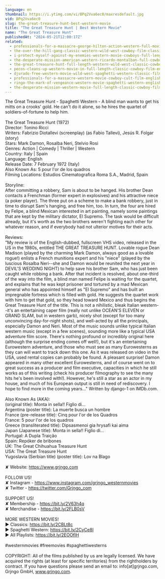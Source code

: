 ```yaml
---
language: en
thumbnail: https://i.ytimg.com/vi/BPq2Vva6ec0/maxresdefault.jpg
vid: BPq2Vva6ec0
slug: the-great-treasure-hunt-best-western-movie
title: "The Great Treasure Hunt | Best Western Movie"
name: "The Great Treasure Hunt"
publishedAt: "2024-05-21T12:00:17Z"
related:
  - professionals-for-a-massacre-george-hilton-action-western-full-movie-for-free-english
  - the-over-the-hill-gang-classic-western-wild-west-cowboy-film-classic-westerns-english
  - i-protect-myself-against-my-enemies-western-movie-cowboys-full-length-wild-west
  - the-desperate-mission-american-western-ricardo-montalban-full-cowboy-movie
  - the-great-treasure-hunt-full-length-western-wild-west-classic-cowboy-movie-full-movies
  - pecos-cleans-up-western-movie-in-full-length-classic-cowboy-film-english-free-movie
  - djurado-free-western-movie-wild-west-spaghetti-western-classic-film-full-action-movie
  - professionals-for-a-massacre-western-movie-cowboy-cult-film-english-free-full-movie
  - ringo-the-mark-of-vengeance-western-movie-spaghetti-western-english-full-length-free-westerns
  - the-desperate-mission-western-movie-full-length-classic-cowboy-film-english-watchfree
---
```


The Great Treasure Hunt - Spaghetti Western - A blind man wants to get his mitts on a crooks' gold. He can't do it alone, so he hires the quartet of soldiers-of-fortune to help him. <br />
<br />
The Great Treasure Hunt (1972)<br />
Director: Tonino Ricci<br />
Writers: Fabrizio Diotallevi (screenplay) (as Fabio Tallevi), Jesús R. Folgar (story)<br />
Stars: Mark Damon, Rosalba Neri, Stelvio Rosi <br />
Genres: Action | Comedy | Thriller | Western <br />
Country: Italy | Spain<br />
Language: English<br />
Release Date: 7 February 1972 (Italy) <br />
Also Known As: 5 pour l'or de los quadros <br />
Filming Locations: Estudios Cinematografica Roma S.A., Madrid, Spain <br />
<br />
Storyline:<br />
After committing a robbery, Sam is about to be hanged. His brother Dean contacts a Frenchman (former expert in explosives) and his attractive niece (a poker player). The three put on a scheme to make a bank robbery, just in time to disrupt Sam's hanging, and free him, too. In turn, the four are hired by Felipe, a blind Mexican interested in art painting, namely some paintings that are kept by the military dictator, El Supremo. The task would be difficult already, but it's worth as the two brothers weren't fighting each other for whatever reason, and if everybody had not ulterior motives for their acts.<br />
<br />
Reviews:<br />
"My review is of the English-dubbed, fullscreen VHS video, released in the US in the 1980s, entitled THE GREAT TREASURE HUNT. Lovable rogue Dean Madison (played by the charming Mark Damon, always good as a lovable rogue!) enlists a French munitions expert and his "niece" (played by the luscious Rosalba Neri--she and Damon would be reunited the next year in DEVIL'S WEDDING NIGHT) to help save his brother Sam, who has just been caught while robbing a bank. After that incident is resolved, about one-third of the way into the film, a blind man named Felipe is waiting for the quartet, and explains that he was kept prisoner and tortured by a mad Mexican general who has appointed himself as "El Supremo" and has built an impregnable fortress which is filled with gold. He suggests the quartet work with him to get that gold, so they head toward Mexico and thus begins the Great Treasure Hunt of the title. This is not a nihilistic, bleak Italian western--it's an entertaining caper film (really not unlike OCEAN'S ELEVEN or GRAND SLAM, but in western garb), nicely shot (except for too many unconvincing day-for-night shots), and well-acted by all the principals, especially Damon and Neri. Most of the music sounds unlike typical Italian western music (except in a few scenes), sounding more like a typical USA adventure film score. There's nothing profound or incredibly original here (although the surprise ending comes off well!), but it's an entertaining Eurowestern adventure, and those who must see as many Eurowesterns as they can will want to track down this one. As it was released on video in the USA, used rental copies can probably be found. A pleasant surprise! Damon appeared in many other excellent Eurowesterns, and of course went on to great success as a producer and film executive, capacities in which he still works as of this writing (check his producer filmography to see the many hits he's been involved with!). However, he's still a star as an actor in my house, and much of his European output is still in need of rediscovery. I hope to find more in the coming years..." Written by django-1 on IMDb.com.<br />
<br />
Also Known As (AKA):<br />
(original title): Monta in sella!! Figlio di...<br />
Argentina (poster title): La muerte busca un hombre<br />
France (pre-release title): Cinq pour l'or de los Quadros<br />
France: 5 pour l'or de los quadros<br />
Greece (transliterated title): Dipsasmenoi gia hrysafi kai aima<br />
Japan (Japanese title): Monta in sella!! Figlio di...<br />
Portugal: A Dupla Traição<br />
Spain: Repóker de bribones<br />
UK: The Great Chihuahua Treasure Hunt<br />
USA: The Great Treasure Hunt<br />
Yugoslavia (Serbian title) (poster title): Lov na Blago<br />
<br />
✘ Website: https://www.grjngo.com<br />
<br />
FOLLOW US!<br />
✘ Instagram - https://www.instagram.com/grjngo_westernmovies<br />
✘ Twitter - https://twitter.com/Grjngo_com<br />
<br />
SUPPORT US!<br />
✘ Membership - https://bit.ly/2V63h4q<br />
✘ Merchandise - https://bit.ly/2FLB0sV<br />
<br />
MORE WESTERN MOVIES! <br />
► Classics: https://bit.ly/2CBLt8c <br />
► Spaghetti Western: https://bit.ly/2CyCe8I <br />
► All Playlists: https://bit.ly/2EOOfIH <br />
<br />
#westernmovies #freemovies #spaghettiwesterns<br />
<br />
COPYRIGHT: All of the films published by us are legally licensed. We have acquired the rights (at least for specific territories) from the rightholders by contract. If you have questions please send an email to: info[at]grjngo.com, Grjngo GmbH, www.grjngo.com.